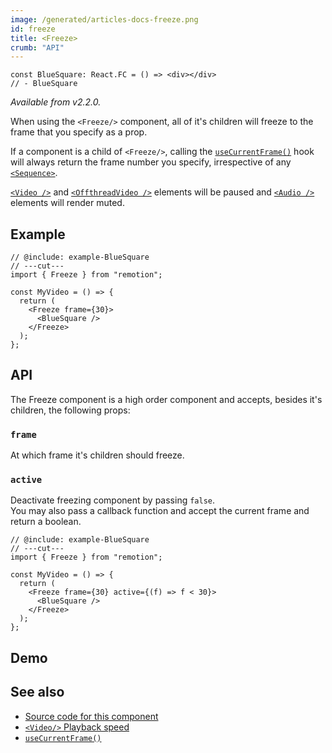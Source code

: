 ```yaml
---
image: /generated/articles-docs-freeze.png
id: freeze
title: <Freeze>
crumb: "API"
---
```



```twoslash include example
const BlueSquare: React.FC = () => <div></div>
// - BlueSquare
```

_Available from v2.2.0._

When using the `<Freeze/>` component, all of it's children will freeze to the frame that you specify as a prop.

If a component is a child of `<Freeze/>`, calling the [`useCurrentFrame()`](/docs/use-current-frame) hook will always return the frame number you specify, irrespective of any [`<Sequence>`](/docs/sequence).

[`<Video />`](/docs/video) and [`<OffthreadVideo />`](/docs/video) elements will be paused and [`<Audio />`](/docs/audio) elements will render muted.

## Example

```tsx twoslash title="MyComp.tsx"
// @include: example-BlueSquare
// ---cut---
import { Freeze } from "remotion";

const MyVideo = () => {
  return (
    <Freeze frame={30}>
      <BlueSquare />
    </Freeze>
  );
};
```

## API

The Freeze component is a high order component and accepts, besides it's children, the following props:

### `frame`

At which frame it's children should freeze.

### `active`<AvailableFrom v="4.0.127"/>

Deactivate freezing component by passing `false`.  
You may also pass a callback function and accept the current frame and return a boolean.

```tsx twoslash title="From frame 30 on"
// @include: example-BlueSquare
// ---cut---
import { Freeze } from "remotion";

const MyVideo = () => {
  return (
    <Freeze frame={30} active={(f) => f < 30}>
      <BlueSquare />
    </Freeze>
  );
};
```

## Demo

<FreezeExample />

## See also

- [Source code for this component](https://github.com/remotion-dev/remotion/blob/main/packages/core/src/freeze.tsx)
- [`<Video/>` Playback speed](/docs/video#playbackrate)
- [`useCurrentFrame()`](/docs/use-current-frame)

